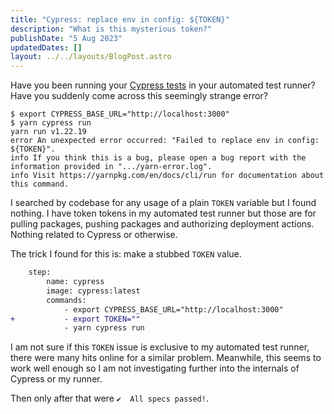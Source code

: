```yaml
---
title: "Cypress: replace env in config: ${TOKEN}"
description: "What is this mysterious token?"
publishDate: "5 Aug 2023"
updatedDates: []
layout: ../../layouts/BlogPost.astro
---
```


Have you been running your [Cypress tests](https://www.cypress.io/) in your automated test runner? Have you suddenly come across this seemingly strange error?

```
$ export CYPRESS_BASE_URL="http://localhost:3000"
$ yarn cypress run
yarn run v1.22.19
error An unexpected error occurred: "Failed to replace env in config: ${TOKEN}".
info If you think this is a bug, please open a bug report with the information provided in ".../yarn-error.log".
info Visit https://yarnpkg.com/en/docs/cli/run for documentation about this command.
```

I searched by codebase for any usage of a plain `TOKEN` variable but I found nothing. I have token tokens in my automated test runner but those are for pulling packages, pushing packages and authorizing deployment actions. Nothing related to Cypress or otherwise.

The trick I found for this is: make a stubbed `TOKEN` value.

```diff
    step:
        name: cypress
        image: cypress:latest
        commands:
            - export CYPRESS_BASE_URL="http://localhost:3000"
+           - export TOKEN=""
            - yarn cypress run
```

I am not sure if this `TOKEN` issue is exclusive to my automated test runner, there were many hits online for a similar problem. Meanwhile, this seems to work well enough so I am not investigating further into the internals of Cypress or my runner.

Then only after that were `✔  All specs passed!`.
